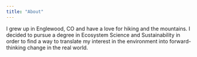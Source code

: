 ```yaml
---
title: "About"
---
```


I grew up in Englewood, CO and have a love for hiking and the mountains. I decided to pursue a degree in Ecosystem Science and Sustainability in order to find a way to translate my interest in the environment into forward-thinking change in the real world.

